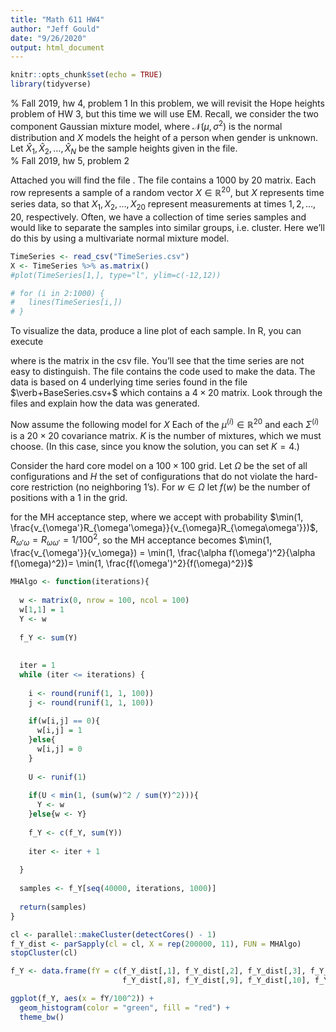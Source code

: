 ```yaml
---
title: "Math 611 HW4"
author: "Jeff Gould"
date: "9/26/2020"
output: html_document
---
```


```r
knitr::opts_chunk$set(echo = TRUE)
library(tidyverse)
```




\begin{enumerate} 

\item Reading (optional).
\begin{enumerate}
\item Section $9.2-9.4$ discuss hard and soft EM, the rigorous definition of EM, and kmeans
\item Section $11.2$ discusses Markov chains (not very clearly) and Metropolis-Hastings.
\end{enumerate}

% Fall 2019, hw 4, problem 1
\item In this problem, we will revisit the Hope heights problem of HW $3$, but this time we will use EM.  Recall, we consider the two component Gaussian mixture model,
\begin{equation}
X = \bigg\{
\begin{array}{cc}
\mathcal{N}(\mu_1, \sigma_1^2) & \text{ with probability } p_1 \\
\mathcal{N}(\mu_2, \sigma_2^2) & \text{ with probability } p_2
\end{array}
\end{equation}
where $\mathcal{N}(\mu, \sigma^2)$ is the normal distribution and $X$ models the height of a person when gender is unknown.  Let $\hat{X}_1, \hat{X}_2,\dots, \hat{X}_N$ be the sample heights given in the file.  
\begin{enumerate}
\item Take a hard EM approach and compute the parameters of the model.

$\theta = (\mu_1, \mu_2, \sigma^2_1, \sigma^2_2, p_1, p_2)$, where $p_1 + p_2 = 1$, $z = (Female, Male) = (z_1, z_2)$

$P(X|\mu, \sigma, \pi) = p_1\mathcal{N}(X|\mu_1, \sigma_1^2) + p_2\mathcal{N}(X|\mu_2, \sigma_2^2)$

```r

set.seed(123)
hopeHeights <- read.table("Hope Heights.txt", header = TRUE)

X <- hopeHeights$Height
#X_synth <- c(X, X + rnorm(1000, mean = 0, sd = 1.2))

### Initialize theta with k means clustering

X.kmeans <- kmeans(X, 2)

X.kmeans.cluster <- X.kmeans$cluster

data.frame(x = X, class = as.factor(3-X.kmeans.cluster)) %>%
  ggplot(aes(x = x, y = 0, color = class)) +
  geom_jitter() + theme_bw()

X.kmeans.summary <- data.frame(x = X,
                               class = as.factor(X.kmeans.cluster)) %>%
  group_by(class) %>%
  summarise(n = n(),
            pi = n() / length(X),
            mu = mean(x),
            sigma2 = sd(x)^2)

init_theta <- c(X.kmeans.summary$mu, X.kmeans.summary$sigma2, X.kmeans.summary$pi) %>%
  setNames(c("mu1", "mu2", "s1", "s2", "p1", "p2"))

e_step_hard <- function(x, theta) {
  
  mu1 <- theta["mu1"]
  mu2 <- theta["mu2"]
  s1 <- theta["s1"]
  s2 <- theta["s2"]
  p1 <- theta["p1"]
  p2 <- theta["p2"]
  
  z1 <- dnorm(x, mu1, sqrt(s1)) * p1
  z2 <- dnorm(x, mu2, sqrt(s2)) * p2
  
  Z <- apply(cbind(z1, z2), 1, which.max)

  return(Z)
}

m_step_hard <- function(x, Z) {
  
  n1 <- sum(Z == 1)
  n2 <- sum(Z == 2)

  mu1 <- 1/n1 * sum(x[Z == 1])
  mu2 <- 1/n2 * sum(x[Z == 2])

  s1 <- sum((x[Z == 1] - mu1)^2) * 1/n1
  s2 <- sum((x[Z == 2] - mu2)^2) * 1/n2

  p1 <- n1 / length(x)
  p2 <- n2 / length(x)

  return(c(mu1, mu2, s1, s2, p1, p2) %>% setNames(c("mu1", "mu2", "s1", "s2", "p1", "p2")))
}

EM_hard <- function(x, start_theta, max_iter = 50){
  
  start_theta <- start_theta %>% 
    setNames(c("mu1", "mu2", "s1", "s2", "p1", "p2"))
  
  e.step <- e_step_hard(X, theta = start_theta)
  m.step.theta <- m_step_hard(X, e.step)
  
  iter <- 1
  while(iter <= max_iter) {

    e.step <- e_step_hard(X, m.step.theta)
    m.step <- m_step_hard(X, e.step)
    iter <- iter + 1
  }
  
  return(list(Class = e.step,
              theta = m.step))
  
}

set.seed(12)
#test <- EM_hard(X, c(mean(X) + rnorm(1), mean(X)+ rnorm(1), sd(X), sd(X), 0.45, 0.55))
test_hard <- EM_hard(X, init_theta)
test_hard$theta
#View(test$Class[1:100])


results <- data.frame(heights = X,
                      class = as.factor(test_hard$Class),
                      actual = as.factor(hopeHeights$Gender))

ggplot(data = results, aes(x = heights, fill  = actual)) +
  geom_histogram(binwidth = 1, position = "dodge") + theme_bw()

ggplot(data = results, aes(x = heights, fill  = class)) +
  geom_histogram(binwidth = 1)+ theme_bw()

```
\item Take a soft EM approach and compute the parameters of the model.  Compare to your results in (a).


```r
# 
# set.seed(123)
# init_theta <- c(runif(2, min(X)*0.8, max(X)*1.2), (sd(X) + rnorm(2, 1, 1))^2, 0.6, 0.4)

```


```r

e_step_soft <- function(x, theta) {
  
  mu1 <- theta["mu1"]
  mu2 <- theta["mu2"]
  s1 <- theta["s1"]
  s2 <- theta["s2"]
  p1 <- theta["p1"]
  p2 <- theta["p2"]
  
  z1 <- dnorm(x, mu1, sqrt(s1)) * p1
  z2 <- dnorm(x, mu2, sqrt(s2)) * p2
  
  sum.of.zs <- z1 + z2
  
  z1.post <- z1 / sum.of.zs
  z2.post <- z2 / sum.of.zs

  logLike <- sum(log(sum.of.zs))

  return(list("loglik" = logLike,
       "posterior.df" = cbind(z1.post, z2.post)))
}

m_step_soft <- function(x, posterior.df) {
  
  m1 <- sum(posterior.df[, 1])
  m2 <- sum(posterior.df[, 2])

  mu1 <- 1/m1 * sum(posterior.df[, 1] * x)
  mu2 <- 1/m2 * sum(posterior.df[, 2] * x)

  s1 <- sum(posterior.df[, 1] * (x - mu1)^2) * 1/m1
  s2 <- sum(posterior.df[, 2] * (x - mu2)^2) * 1/m2

  p1 <- m1 / length(x)
  p2 <- m2 / length(x)

  return(c(mu1, mu2, s1, s2, p1, p2) %>% setNames(c("mu1", "mu2", "s1", "s2", "p1", "p2")))
}


EM_soft <- function(x, init_theta, max_iter = 50, epsilon = 1e-4){
  
  init_theta <- init_theta %>%
    setNames(c("mu1", "mu2", "s1", "s2", "p1", "p2"))
  
  for (i in 1:max_iter) {
    if (i == 1) {
      # Initialization
      e.step <- e_step_soft(X, init_theta)
      m.step <- m_step_soft(X, e.step[["posterior.df"]])
      cur.loglik <- e.step[["loglik"]]
      loglik.vector <- e.step[["loglik"]]
    } else {
      # Repeat E and M steps till convergence
      e.step <- e_step_soft(X, m.step)
      m.step <- m_step_soft(X, e.step[["posterior.df"]])
      loglik.vector <- c(loglik.vector, e.step[["loglik"]])
      
      loglik.diff <- abs((cur.loglik - e.step[["loglik"]]))
      if(loglik.diff < epsilon) {
        break
      } else {
        cur.loglik <- e.step[["loglik"]]
      }
    }
  }
  
  return(list(
    theta = m.step,
    logL_history = loglik.vector,
    probs = e.step[["posterior.df"]]
  ))
}

set.seed(21)
test_soft <- EM_soft(X, 
                init_theta = c(mean(X) + rnorm(1), mean(X)+ rnorm(1), sd(X)+ rnorm(1)^2, sd(X)+ rnorm(1)^2, 0.45, 0.55),
                max_iter = 50,
                epsilon = 1e-3)

#test$logL_history

plot(test_soft$logL_history)

test_soft$theta
test_hard$theta
```

We see similar paramters using the hard and soft EM approaches, except that we had larger variances using soft EM

\item Given your parameters in (b), use the distribution of $X$ to predict whether a given sample is taken from a man or woman.    Determine what percentage of individuals are classified correctly. 

```r

X_soft <- hopeHeights
X_soft$results = test_soft$probs[,1]
X_soft$Gender = as.factor(X_soft$Gender)

ggplot(X_soft, aes(x = Gender, y = Height)) +
  geom_point(aes(color = results)) +
  #scale_color_brewer(palette = "Spectral")
  scale_color_gradient2(low = "#9E0142", mid = "#FFFFBF", high = "#5E4FA2", midpoint = 0.51) +
  theme_bw()

X_soft <- X_soft %>%
  mutate(genderGuess = ifelse(results <= 0.51, 2, 1)) %>%
  mutate(genderGuess = as.factor(genderGuess))


sum(X_soft$Gender == X_soft$genderGuess) / nrow(X_soft)

```

87% of individuals are correctly classified using the soft EM approach

\end{enumerate}

% Fall 2019, hw 5, problem 2
\item Attached you will find the file \verb+TimeSeries.csv+.  The file contains a $1000$ by $20$ matrix.  Each row represents a sample of a random vector $X \in \mathbb{R}^{20}$, but $X$ represents time series data, so that $X_1, X_2, \dots, X_{20}$ represent measurements at times $1, 2, \dots, 20$, respectively.  Often, we have a collection of time series samples and would like to separate the samples into similar groups, i.e. cluster.  Here we'll do this by using a multivariate normal mixture model.  

```r
TimeSeries <- read_csv("TimeSeries.csv")
X <- TimeSeries %>% as.matrix()
#plot(TimeSeries[1,], type="l", ylim=c(-12,12))

# for (i in 2:1000) {
#   lines(TimeSeries[i,])
# }


```

To visualize the data, produce a line plot of each sample.  In R, you can execute
\begin{verbatim}
plot(m[1,], type="l", ylim=c(-12,12))
for (i in 2:1000) {
  lines(m[i,])
}
\end{verbatim}
where \verb+m+ is the matrix in the csv file.  You'll see that the time series are not easy to distinguish.  The file \verb+make_timeseries.R+ contains the code used to make the data.  The data is based on $4$ underlying time series found in the file $\verb+BaseSeries.csv+$ which contains a $4 \times 20$ matrix.   Look through the files and explain how the data was generated.  

Now assume the following model for $X$
\begin{equation}
X = \left\{
\begin{array}{cc}
\mathcal{N}(\mu^{(1)}, \Sigma^{(1)}) & \text{ with probability } p_1 \\
\mathcal{N}(\mu^{(2)}, \Sigma^{(2)}) & \text{ with probability } p_2\\
\vdots & \\
\mathcal{N}(\mu^{(K)}, \Sigma^{(K)}) & \text{ with probability } p_K
\end{array}
\right.
\end{equation}
Each of the $\mu^{(i)} \in \mathbb{R}^{20}$ and each $\Sigma^{(i)}$ is a $20 \times 20$ covariance matrix.  $K$ is the number of mixtures, which we must choose. (In this case, since you know the solution, you can set $K=4$.)

\begin{enumerate}

\item To fit this model using EM, you need to know how to derive the MLE of a multivariate normal.  Let $Z$ be an $n$-dimensional multivariate normal with mean $\mu$ and covariance matrix $\Sigma$.  Let $\hat{Z}^{(i)}$ be iid samples from $Z$ for $i=1,2,\dots,N$.   Write down the log-likelihood and use it to show that  the MLE estimate $\hat{\mu}$ of $\mu$ is given by the sample mean of the $\hat{Z}^{(i)}$.   Then read Chis Murphy's section $4.1.3$ of the book Machine Learning (attached) and in your own words summarize the steps needed to derive the MLE for the variance (or derive it yourself if you prefer).  (Bishop does not include the derivation in his book.)


\begin{equation}

l(\mathbf{ \mu, \Sigma | x^{(i)} }) = \log \prod_{i=1}^m f_{\mathbf{X^{(i)}}}(\mathbf{x^{(i)} | \mu , \Sigma }) \\

= \log \prod_{i=1}^m \frac{1}{(2 \pi)^{p/2} |\Sigma|^{1/2}} \exp \left( - \frac{1}{2} \mathbf{(x^{(i)} - \mu)^T \Sigma^{-1} (x^{(i)} - \mu) } \right) \\

= \sum_{i=1}^m \left( - \frac{p}{2} \log (2 \pi) - \frac{1}{2} \log |\Sigma|  - \frac{1}{2}   \mathbf{(x^{(i)} - \mu)^T \Sigma^{-1} (x^{(i)} - \mu) }  \right) \\

\frac{\partial l}{\partial \mu} = \sum_{i=1}^m \Sigma^{-1}(\mu - x^{(i)}) = \Sigma^{-1} \sum_{i=1}^m (\mu - x^{(i)}) = 0 \\

0 = m\mu - \sum_{i=1}^m x^{(i)} \\

\mu = \frac{1}{m} \sum_{i=1}^m x^{(i)} = \bar{x}

\end{equation}

In order to find the MLE for variance, we would follow the first few steps as above, but then differentiate with respect to $\Sigma$ instead of $\mu$. In order to do this, we would utilize the "trace-trick" outlined in the attached handout, and differentiate with respect to the determinant. It is also easier to first differentiate with respect to $\Lambda = \Sigma^{-1}$, then substitute at the end and solve for the MLE of $\Sigma$. Following these steps, eventually we get:

$$\hat{\Sigma} = \frac{1}{N}\sum_{i=1}^N(x_i - \mu)(x_i - \mu)^T$$


\item Take a \textbf{hard} EM approach to estimating the parameters of the model.   When you stop your iteration, plot the $\mu^{(i)}$ and determine if you have recovered the underlying time series used to generate the data.  

```r

init_assignments <- sample(c(1:4), 1000, replace = T)
Z <- init_assignments

m_step_hard <- function(X, Z){
  
  N1 <- sum(Z == 1)
  N2 <- sum(Z == 2)
  N3 <- sum(Z == 3)
  N4 <- sum(Z == 4)
  
  mu1 <- 1/N1 * colSums(X[Z == 1,])
  mu2 <- 1/N2 * colSums(X[Z == 2,])
  mu3 <- 1/N3 * colSums(X[Z == 3,])
  mu4 <- 1/N4 * colSums(X[Z == 4,])
  

  sigma1 <- 1/N1 * t(X[Z==1, ] - matrix(1, nrow = N1) %*% mu1) %*%(X[Z==1, ] - matrix(1, nrow = N1) %*% mu1)
  sigma2 <- 1/N2 * t(X[Z==2, ] - matrix(1, nrow = N2) %*% mu2) %*%(X[Z==2, ] - matrix(1, nrow = N2) %*% mu2)
  sigma3 <- 1/N3 * t(X[Z==3, ] - matrix(1, nrow = N3) %*% mu3) %*%(X[Z==3, ] - matrix(1, nrow = N3) %*% mu3)
  sigma4 <- 1/N4 * t(X[Z==4, ] - matrix(1, nrow = N4) %*% mu4) %*%(X[Z==4, ] - matrix(1, nrow = N4) %*% mu4)

  Sigma <- list(sigma1, sigma2, sigma3, sigma4)
  
  Pi <- c(N1, N2, N3, N4) / sum(N1, N2, N3, N4)
  
  Mu <- rbind(mu1, mu2, mu3, mu4)
  
  theta <- list(Mu = Mu, Sigma = Sigma, Pi = Pi)
  
  return(theta)
  
}


e_step_hard <- function(x, theta){
  
  require(mvtnorm)
  mu1 <- theta$Mu[1, ]
  mu2 <- theta$Mu[2, ]
  mu3 <- theta$Mu[3, ]
  mu4 <- theta$Mu[4, ]
  
  sigma1 <- theta$Sigma[[1]]
  sigma2 <- theta$Sigma[[2]]
  sigma3 <- theta$Sigma[[3]]
  sigma4 <- theta$Sigma[[4]]
  
  p1 <- theta$Pi[1]
  p2 <- theta$Pi[2]
  p3 <- theta$Pi[3]
  p4 <- theta$Pi[4]
  

  z1 <- p1 * apply(X, 1, dmvnorm, mean = mu1, sigma = sigma1)
  z2 <- p2 * apply(X, 1, dmvnorm, mean = mu2, sigma = sigma2)
  z3 <- p3 * apply(X, 1, dmvnorm, mean = mu3, sigma = sigma3)
  z4 <- p4 * apply(X, 1, dmvnorm, mean = mu4, sigma = sigma4)
  
  Z <- cbind(z1, z2, z3, z4)
  Z <- apply(Z, 1, which.max)
  return(Z)
  
}


#start_Z <- matrix(rep(diag(1, 4), 250), nrow = 1000, byrow = T)
start_Z <- init_assignments

EM_hard <- function(x, start_Z, max_iter = 50){
  
  m.step.theta <- m_step_hard(X, start_Z)
  e.step <- e_step_hard(X, theta = m.step.theta)
  
  iter <- 1
  while(iter <= max_iter) {
    m.step <- m_step_hard(X, e.step)
    e.step <- e_step_hard(X, m.step.theta)
    iter <- iter + 1
  }
  
  return(list(Class = e.step,
              theta = m.step))
  
}

EM_hard_results <- EM_hard(X, init_assignments)
EM_hard_results$theta$Pi
EM_hard_results$theta$Mu


```

\item Now repeat, but take a \textbf{soft} EM approach.  Compare your result to what you found using a hard EM approach.

```r

Z <- matrix(runif(4000), ncol = 4)
Z <- Z / rowSums(Z)

m_step_soft <- function(X, Z){
  
  M1 <- sum(Z[ ,1])
  M2 <- sum(Z[ ,2]) 
  M3 <- sum(Z[ ,3])
  M4 <- sum(Z[ ,4])
  
  mu1 <- 1/M1 * colSums(Z[,1] * X)
  mu2 <- 1/M2 * colSums(Z[,2] * X)
  mu3 <- 1/M3 * colSums(Z[,3] * X)
  mu4 <- 1/M4 * colSums(Z[,4] * X)
  
  obs <- nrow(X)
  
  sigma1 <- matrix(0, 20, 20)
  for (i in 1:1000) {
    sigma1 <- sigma1 + Z[i,1] * (matrix(X[i,]) - mu1) %*% t(matrix(X[i,]) - mu1)
  }
  sigma1 <- sigma1 / M1
  
  sigma2 <- matrix(0, 20, 20)
  for (i in 1:1000) {
    sigma2 <- sigma2 + Z[i,2] * (matrix(X[i,]) - mu2) %*% t(matrix(X[i,]) - mu2)
  }
  sigma2 <- sigma2 / M2
  
  sigma3 <- matrix(0, 20, 20)
  for (i in 1:1000) {
    sigma3 <- sigma3 + Z[i,3] * (matrix(X[i,]) - mu3) %*% t(matrix(X[i,]) - mu3)
  }
  sigma3 <- sigma3 / M3
  
  sigma4 <- matrix(0, 20, 20)
  for (i in 1:1000) {
    sigma4 <- sigma4 + Z[i,4] * (matrix(X[i,]) - mu4) %*% t(matrix(X[i,]) - mu4)
  }
  sigma4 <- sigma4 / M4

  Sigma <- list(sigma1, sigma2, sigma3, sigma4)
  
  Pi <- c(M1, M2, M3, M4) / sum(M1, M2, M3, M4)
  
  Mu <- rbind(mu1, mu2, mu3, mu4)
  
  theta <- list(Mu = Mu, Sigma = Sigma, Pi = Pi)
  
  return(theta)
  
}

e_step_soft <- function(x, theta){
  
  require(mvtnorm)
  mu1 <- theta$Mu[1, ]
  mu2 <- theta$Mu[2, ]
  mu3 <- theta$Mu[3, ]
  mu4 <- theta$Mu[4, ]
  
  sigma1 <- theta$Sigma[[1]]
  sigma2 <- theta$Sigma[[2]]
  sigma3 <- theta$Sigma[[3]]
  sigma4 <- theta$Sigma[[4]]
  
  p1 <- theta$Pi[1]
  p2 <- theta$Pi[2]
  p3 <- theta$Pi[3]
  p4 <- theta$Pi[4]
  

  z1 <- p1 * apply(X, 1, dmvnorm, mean = mu1, sigma = sigma1)
  z2 <- p2 * apply(X, 1, dmvnorm, mean = mu2, sigma = sigma2)
  z3 <- p3 * apply(X, 1, dmvnorm, mean = mu3, sigma = sigma3)
  z4 <- p4 * apply(X, 1, dmvnorm, mean = mu4, sigma = sigma4)
  
  Z <- cbind(z1, z2, z3, z4) / rowSums(cbind(z1, z2, z3, z4))
  
  return(Z)
  
}

init_Z <- Z
EM_soft <- function(X, init_Z, max_iter = 50, epsilon = 1e-3){
  
  # init_theta <- init_theta %>%
  #   setNames(c("mu1", "mu2", "s1", "s2", "p1", "p2"))
  
  for (i in 1:max_iter) {
    if (i == 1) {
      # Initialization
      m.step <- m_step_soft(X, init_Z)
      e.step <- e_step_soft(X, m.step)
      #cur.loglik <- e.step[["loglik"]]
      #loglik.vector <- e.step[["loglik"]]
    } else {
      # Repeat E and M steps till convergence
      m.step <- m_step_soft(X, e.step)
      e.step <- e_step_soft(X, m.step)
      #loglik.vector <- c(loglik.vector, e.step[["loglik"]])
      
      #loglik.diff <- abs((cur.loglik - e.step[["loglik"]]))
      # if(loglik.diff < epsilon) {
      #   break
      # } else {
      #   cur.loglik <- e.step[["loglik"]]
      # }
    }
  }
  
  return(list(
    theta = m.step,
    #logL_history = loglik.vector,
    probs = e.step
  ))
}

EM_soft_results <- EM_soft(X, init_Z = init_Z)

EM_soft_results$theta$Pi
EM_hard_results$theta$Pi

EM_soft_results$theta$Mu
EM_hard_results$theta$Mu

```


\end{enumerate}


\item Consider the hard core model on a $100 \times 100$ grid.   Let $\Omega$ be the set of all configurations and $H$  the set of configurations that do not violate the hard-core restriction (no neighboring $1$'s).  For $w \in \Omega$ let $f(w)$ be the number of positions with a $1$ in the grid.  
\begin{enumerate}
\item Let $X$ be the r.v. on $\Omega$,
\begin{equation}
P(X=w) = \bigg\{
\begin{array}{cc}
\frac{1}{|H|} & \text{if } w \in H \\
0 & \text{otherwise}
\end{array}
\end{equation}
Using the Metropolis-Hasting algorithm, write a sampler for $X$.  Show a sample configurations using the $\textbf{image}$ function in R (or equivalent in Python).   Using your sampler, generate a histogram for $f(X)/100^2$, the fraction of sites with a $1$ under the uniform distribution $X$.  To decide how long to run the MH-algorithm before sampling, plot $f(X)$ as a function of the time step of your chain.   If plotted on a long enough time scale, the plot should look noisy.   Once you decide how long to run the chain, run the chain many times to produce a histogram.   (Each time you sample from the Metropolis-Hastings algorithm you have to rerun the chain.)

```r

w <- matrix(0, nrow = 100, ncol = 100)
X_0 <- w
X <- X_0

f_X <- matrix(c(sum(X_0), 0), ncol = 2)

is_hardcore <- function(W){
  
  ### Check rowwise hardcore
  hc_rowwise <- !any(apply(W, 1, function(x){
    any(x[1:99] + x[2:100] == 2)
  }))
  
  ### Check column wise hardcore
  hc_columnwise <- !any(apply(W, 2, function(x){
    any(x[1:99] + x[2:100] == 2)
  }))
  
  return(!any(!hc_rowwise, !hc_columnwise))
  
}

set.seed(123)
iteration = 1
while (iteration <= 50000) {
  
  i <- runif(1, 1, 100) %>% round()
  j <- runif(1, 1, 100) %>% round()
  
  if(w[i,j] == 0){
    w[i,j] = 1
  }else{
      w[i,j] = 0
    }
  
  HardCore <- is_hardcore(w)
  
  if(HardCore){
    X <- w
    #last_HC <- iteration
  }else{w <- X}
  # if(iteration - last_HC >= 100){
  #   w <- X
  #   w[sample(1:100, 3), sample(1:100, 3)] = 0}
  # 
  f_X <- rbind(f_X, c(sum(X), iteration))
  if(iteration %% 10000 == 0){image(X)}
  #if(iteration %% 5000 == 0){print(iteration)}
  
  iteration <- iteration + 1
  
}


f_X %>% as.data.frame() %>% ggplot(aes(x = V2, y = V1)) + geom_line()



```



```r

MHHardcoreAlgo <- function(iterations){
  
  w <- matrix(0, nrow = 100, ncol = 100)
  X <- w
  
  f_X <- sum(X)
  
  is_hardcore <- function(W){
    
    ### Check rowwise hardcore
    hc_rowwise <- !any(apply(W, 1, function(x){
      any(x[1:99] + x[2:100] == 2)
    }))
    
    ### Check column wise hardcore
    hc_columnwise <- !any(apply(W, 2, function(x){
      any(x[1:99] + x[2:100] == 2)
    }))
    
    return(!any(!hc_rowwise, !hc_columnwise))
    
  }
  
  iter = 1
  while (iter <= iterations) {
    
    i <- round(runif(1, 1, 100))
    j <- round(runif(1, 1, 100))
    
    if(w[i,j] == 0){
      w[i,j] = 1
    }else{
      w[i,j] = 0
    }
    
    HardCore <- is_hardcore(w)
    
    if(HardCore){
      X <- w
    }else{w <- X}
    
    f_X <- c(f_X, sum(X))
    
    iter <- iter + 1
    
  }
  
  samples <- f_X[seq(30000, iterations, 1000)]
  
  return(samples)
}

library(parallel)
cl <- parallel::makeCluster(detectCores() - 1)
f_X_dist <- parSapply(cl = cl, X = rep(100000, 11), FUN = MHHardcoreAlgo)
stopCluster(cl)

f_X <- data.frame(fX = c(f_X_dist[,1], f_X_dist[,2], f_X_dist[,3], f_X_dist[,4] ,f_X_dist[,5], f_X_dist[,6] ,f_X_dist[,7],
                         f_X_dist[,8], f_X_dist[,9], f_X_dist[,10], f_X_dist[,11]))

ggplot(f_X, aes(x = fX/100^2)) +
  geom_histogram(color = "red", fill = "green") +
  theme_bw() 

```


\item Let $Y$ be the r.v. on $\Omega$ defined by $P(Y = w) = \alpha (f(w))^2$, where $\alpha$ is a normalizing constant that makes the probabilities sum to $1$.   Use your sampler to generate a histogram for $f(Y)/100^2$.  Compare to part a).
\end{enumerate}

for the MH acceptance step, where we accept with probability $\min(1, \frac{v_{\omega'}R_{\omega'\omega}}{v_{\omega}R_{\omega\omega'}})$, $R_{\omega'\omega} = R_{\omega\omega'} = 1/100^2$,
so the MH acceptance becomes $\min(1, \frac{v_{\omega'}}{v_\omega}) = \min(1, \frac{\alpha f(\omega')^2}{\alpha f(\omega)^2})= \min(1, \frac{f(\omega')^2}{f(\omega)^2})$



```r

MHAlgo <- function(iterations){
  
  w <- matrix(0, nrow = 100, ncol = 100)
  w[1,1] = 1
  Y <- w
  
  f_Y <- sum(Y)
  
  
  iter = 1
  while (iter <= iterations) {
    
    i <- round(runif(1, 1, 100))
    j <- round(runif(1, 1, 100))
    
    if(w[i,j] == 0){
      w[i,j] = 1
    }else{
      w[i,j] = 0
    }
    
    U <- runif(1)
    
    if(U < min(1, (sum(w)^2 / sum(Y)^2))){
      Y <- w
    }else{w <- Y}
    
    f_Y <- c(f_Y, sum(Y))
    
    iter <- iter + 1
    
  }
  
  samples <- f_Y[seq(40000, iterations, 1000)]
  
  return(samples)
}

cl <- parallel::makeCluster(detectCores() - 1)
f_Y_dist <- parSapply(cl = cl, X = rep(200000, 11), FUN = MHAlgo)
stopCluster(cl)

f_Y <- data.frame(fY = c(f_Y_dist[,1], f_Y_dist[,2], f_Y_dist[,3], f_Y_dist[,4] ,f_Y_dist[,5], f_Y_dist[,6] ,f_Y_dist[,7],
                         f_Y_dist[,8], f_Y_dist[,9], f_Y_dist[,10], f_Y_dist[,11]))

ggplot(f_Y, aes(x = fY/100^2)) +
  geom_histogram(color = "green", fill = "red") +
  theme_bw() 

```






































